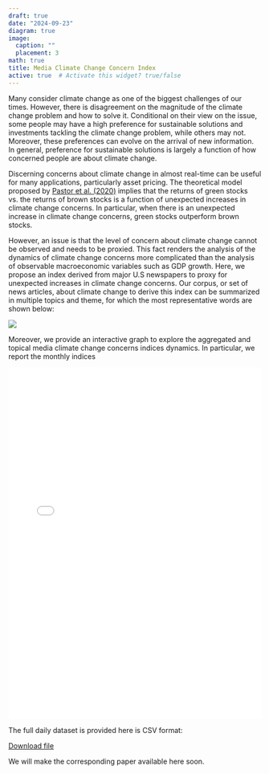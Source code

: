 ```yaml
---
draft: true
date: "2024-09-23"
diagram: true
image:
  caption: ""
  placement: 3
math: true
title: Media Climate Change Concern Index
active: true  # Activate this widget? true/false
---
```


Many consider climate change as one of the biggest challenges of our times. However, there is disagreement on the magnitude of the climate change problem and how to solve it. Conditional on their view on the issue, some people may have a high preference for sustainable solutions and investments tackling the climate change problem, while others may not. Moreover, these preferences can evolve on the arrival of new information. In general, preference for sustainable solutions is largely a function of how concerned people are about climate change.

Discerning concerns about climate change in almost real-time can be useful for many applications, particularly asset pricing. The theoretical model proposed by [Pastor et al. (2020)](https://www.nber.org/papers/w26549)  implies that the returns of green stocks vs. the returns of brown stocks is a function of unexpected increases in climate change concerns. In particular, when there is an unexpected increase in climate change concerns, green stocks outperform brown stocks.

However, an issue is that the level of concern about climate change cannot be observed and needs to be proxied. This fact renders the analysis of the dynamics of climate change concerns more complicated than the analysis of observable macroeconomic variables such as GDP growth. Here, we propose an index derived from major U.S newspapers to proxy for unexpected increases in climate change concerns. Our corpus, or set of news articles, about climate change  to derive this index can be summarized in  multiple topics and theme, for which the most representative words are shown below:


![](topics.png)

Moreover, we provide an interactive graph to explore the aggregated and topical media climate change concerns indices dynamics. In particular, we report the monthly indices

<div>
<iframe height="700" width="100%" frameborder="no" src="../../widget/climatechangewidget.html"> </iframe>
</div>

The full daily dataset is provided here is CSV format:

[Download file](/files/MCCC_index.csv)

We will make the corresponding paper available here soon.
